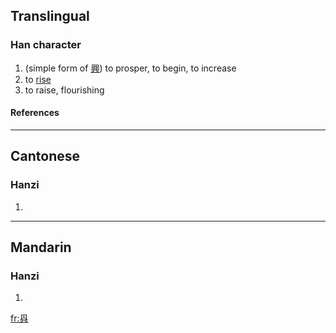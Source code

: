 ==Translingual==
===Han character===
{{Han char|rn=12|rad=八|as=05|sn=7|four=|canj=月人一金 (BOMC)}}
# (simple form of [[興]]) to prosper, to begin, to increase
# to [[rise]]
# to raise, flourishing
====References====
{{Han ref|kx=0127.171|hdz=10244.030|uh=34B7|ud=13495}}

----
==Cantonese==
===Hanzi===
{{yue-hanzi|jyut=|y=hing2, hing3}}
# {{defn|Cantonese}}

----
==Mandarin==
===Hanzi===
{{cmn-hanzi|pin=[[guǎ]] ([[gua3]]), [[xìng]] ([[xing4]]), [[xǔ]] ([[xu3]])|wg=kua<sup>3</sup>, hsing<sup>4</sup>, hsü<sup>3</sup>}}
# {{defn|Mandarin}}

[[fr:㒷]]
